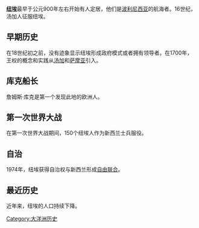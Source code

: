 {{unreferenced|time=2014-12-13}}
'''[[纽埃|纽埃]]'''最早于公元900年左右开始有人定居，他们是[[波利尼西亚|波利尼西亚]]的航海者。16世纪，汤加人征服纽埃。
==早期历史==
在18世纪初之前，没有迹象显示纽埃形成政府模式或者拥有领导者。在1700年，王权的概念和实践从[[汤加|汤加]]和[[萨摩亚|萨摩亚]]引入。
==库克船长==
詹姆斯·库克是第一个发现此地的欧洲人。
==第一次世界大战==
在第一次世界大战期间，150个纽埃人作为新西兰士兵服役。
==自治==
1974年，纽埃获得自治权与新西兰形成[[自由联合|自由联合]]。
==最近历史==
近年来，纽埃的人口持续下降。

{{大洋洲题目|历史}}
[[Category:大洋洲历史|Category:大洋洲历史]]